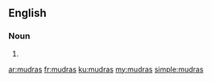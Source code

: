 ==English==

===Noun===
{{head|en|plural}}

# {{plural of|mudra|lang=en|nocat=1}}

[[ar:mudras]]
[[fr:mudras]]
[[ku:mudras]]
[[my:mudras]]
[[simple:mudras]]